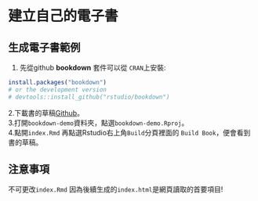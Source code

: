 # 建立自己的電子書
## 生成電子書範例  
1. 先從github
**bookdown** 套件可以從 `CRAN`上安裝:

```r
install.packages("bookdown")
# or the development version
# devtools::install_github("rstudio/bookdown")
```

2.下載書的草稿[Github](https://github.com/rstudio/bookdown-demo)。   
3.打開`bookdown-demo`資料夾，點選`bookdown-demo.Rproj`。     
4.點開`index.Rmd` 再點選Rstudio右上角`Build`分頁裡面的 `Build Book`，便會看到書的草稿。  

## 注意事項  
不可更改`index.Rmd`{-}
因為後續生成的`index.html`是網頁讀取的首要項目!
